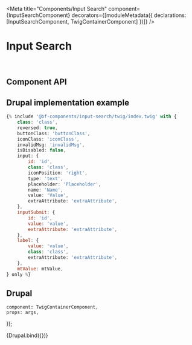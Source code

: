 
<Meta
    title="Components/Input Search"
    component={InputSearchComponent}
    decorators={[moduleMetadata({ declarations: [InputSearchComponent, TwigContainerComponent] })]}
/>

# Input Search

<br />

## Component API

<ArgsTable of={InputSearchComponent} />

## Drupal implementation example

```jsx
{% include '@bf-components/input-search/twig/index.twig' with {
    class: 'class',
    reversed: true,
    buttonClass: 'buttonClass',
    iconClass: 'iconClass',
    invalidMsg: 'invalidMsg',
    isDisabled: false,
    input: {
        id: 'id',
        class: 'class',
        iconPosition: 'right',
        type: 'text',
        placeholder: 'Placeholder',
        name: 'Name',
        value: 'Value',
        extraAttribute: 'extraAttribute',
    },
    inputSubmit: {
        id: 'id',
        value: 'value',
        extraAttribute: 'extraAttribute',
    },
    label: {
        value: 'value',
        class: 'class',
        extraAttribute: 'extraAttribute',
    },
    mtValue: mtValue,
} only %}
```

## Drupal

    component: TwigContainerComponent,
    props: args,
});

<Canvas withSource="none">
    <Story
        name="Drupal"
        height="300px"
        args={{
            elementPath: 'components/input-search/_doc/template.drupal',
            "label": {
                "value": "Label",
            },
            "input": {
                "placeholder": "What are you looking for?",
            },
            _isInvalid: false,
        }}
    >
        {Drupal.bind({})}
    </Story>
</Canvas>
